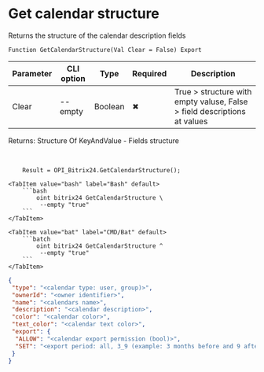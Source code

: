 ﻿---
sidebar_position: 10
description: Get calendar structure and other functions to work with Bitrix24 in the Open Integration Package, a free open-source integration library for 1C:Enterprise 8, OneScript and CLI
keywords: [1C, 1С, 1С:Enterprise, 1С:Enterprise 8.3, API, Integration, Services, Exchange, OneScript, CLI, Bitrix24]
---


# Get calendar structure
 Returns the structure of the calendar description fields



`Function GetCalendarStructure(Val Clear = False) Export`

  | Parameter | CLI option | Type | Required | Description |
  |-|-|-|-|-|
  | Clear | --empty | Boolean | &#x2716; | True > structure with empty valuse, False > field descriptions at values |

  
  Returns:  Structure Of KeyAndValue - Fields structure

<br/>




```bsl title="1C:Enterprise/OneScript code example"
    Result = OPI_Bitrix24.GetCalendarStructure();
```
 

 <Tabs>
  
    <TabItem value="bash" label="Bash" default>
        ```bash
            oint bitrix24 GetCalendarStructure \
             --empty "true"
        ```
    </TabItem>
  
    <TabItem value="bat" label="CMD/Bat" default>
        ```batch
            oint bitrix24 GetCalendarStructure ^
             --empty "true"
        ```
    </TabItem>
</Tabs>


```json title="Result"
{
 "type": "<calendar type: user, group)>",
 "ownerId": "<owner identifier>",
 "name": "<calendars name>",
 "description": "<calendar description>",
 "color": "<calendar color>",
 "text_color": "<calendar text color>",
 "export": {
  "ALLOW": "<calendar export permission (bool)>",
  "SET": "<export period: all, 3_9 (example: 3 months before and 9 after)>"
 }
}
```
